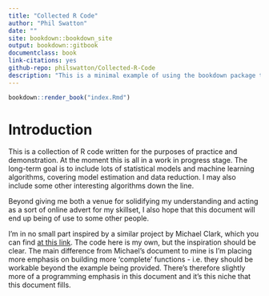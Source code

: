 ```yaml
--- 
title: "Collected R Code"
author: "Phil Swatton"
date: ""
site: bookdown::bookdown_site
output: bookdown::gitbook
documentclass: book
link-citations: yes
github-repo: philswatton/Collected-R-Code
description: "This is a minimal example of using the bookdown package to write a book. The output format for this example is bookdown::gitbook."
---
```


```r

bookdown::render_book("index.Rmd")

```

# Introduction

This is a collection of R code written for the purposes of practice and demonstration. At the moment this is all in a work in progress stage. The long-term goal is to include lots of statistical models and machine learning algorithms, covering model estimation and data reduction. I may also include some other interesting algorithms down the line.

Beyond giving me both a venue for solidifying my understanding and acting as a sort of online advert for my skillset, I also hope that this document will end up being of use to some other people.

I'm in no small part inspired by a similar project by Michael Clark, which you can find [at this link](https://m-clark.github.io/models-by-example/). The code here is my own, but the inspiration should be clear. The main difference from Michael's document to mine is I'm placing more emphasis on building more 'complete' functions - i.e. they should be workable beyond the example being provided. There's therefore slightly more of a programming emphasis in this document and it's this niche that this document fills.
